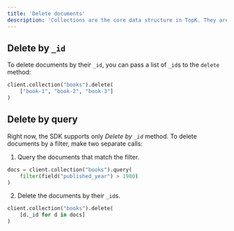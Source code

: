 ```yaml
---
title: 'Delete documents'
description: 'Collections are the core data structure in TopK. They are used to store and query documents.'
---
```



## Delete by `_id`

To delete documents by their `_id`, you can pass a list of `_id`s to the `delete` method:

```python
client.collection("books").delete(
    ["book-1", "book-2", "book-3"]
)
```

## Delete by query

Right now, the SDK supports only _Delete by `_id`_ method. To delete documents by a filter, make two separate calls:

1. Query the documents that match the filter.

```python
docs = client.collection("books").query(
    filter(field("published_year") > 1980)
)
```

2. Delete the documents by their `_id`s.

```python
client.collection("books").delete(
    [d._id for d in docs]
)
```
